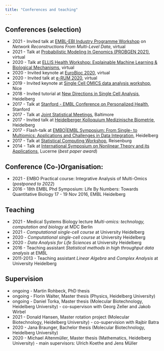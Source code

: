 ```yaml
---
title: "Conferences and teaching"
---
```


## Conferences (selection)

* 2021 - Invited talk at [EMBL-EBI Industry Programme Workshop](https://www.ebi.ac.uk/industry) on *Network Reconstructions From Multi-Level Data*, virtual
* 2021 - Talk at [Probabilistic Modeling In Genomics (PROBGEN 2021)](https://meetings.cshl.edu/meetings.aspx?meet=PROBGEN&year=21), virtual
* 2020 - Talk at [ELLIS Health Workshop: Explainable Machine Learning & Biological Mechanisms](https://ellis.eu/events/ellis-health-workshop-explainable-machine-learning-biological-mechanisms), virtual
* 2020 - Invited keynote at [EuroBioc 2020](https://eurobioc2020.bioconductor.org), virtual
* 2020 - Invited talk at [e-RUM 2020](https://2020.erum.io), virtual
* 2019 - Invited keynote at [Single Cell OMICS data analysis workshop](https://canceropole-paca.com/agenda/single-cell-omics-data-analysis-workshop-2nd-edition/), Nice
* 2018 - Invited tutorial at [New Directions in Single Cell Analysis](http://www.sound-biomed.eu/2018/02/28/final-consortium-meeting/), Heidelberg
* 2017 - Talk at [Stanford - EMBL Conference on Personalized Health](https://events.stanford.edu/events/706/70645/), Stanford 
* 2017 - Talk at [Joint Statistical Meetings](https://ww2.amstat.org/meetings/jsm/2017/), Baltimore
* 2017 - Invited talk at [Heidelberger Kolloquium Medizinische Biometrie](https://www.klinikum.uni-heidelberg.de/medizinische-informatik/willkommen/veranstaltungen-und-termine/kolloquium/kolloquium/kolloquium), Heidelberg
* 2017 - Flash-talk at [EMBO|EMBL Symposium: From Single- to Multiomics: Applications and Challenges in Data Integration](https://www.embo-embl-symposia.org/symposia/2017/EES17-10/), Heidelberg
* 2017 - Talk at [Statistical Computing Workshop](https://sysbio.uni-ulm.de/ocs/index.php/statcomp/statcomp17), Reisenburg 
* 2014 - Talk at [International Symposium on Nonlinear Theory and its Applications](https://chaos.keiei.shikoku-u.ac.jp/NOLTA14/), Lucerne (*best paper award*)




## Conference (Co-)Organisation:

* 2021 - EMBO Practical course: Integrative Analysis of Multi-Omics (*postponed to 2022*)
* 2016 - 18th EMBL Phd Symposium: Life By Numbers: Towards Quantitative Biology
17 - 19 Nov 2016, EMBL Heidelberg

## Teaching
* 2021 - Medical Systems Biology lecture *Multi-omics: technology, computation and biology*
 at MDC Berlin
* 2021 - *Computational single-cell course* at University Heidelberg
* 2020 - *Computational single-cell course* at University Heidelberg
* 2020 - *Data Analysis for Life Sciences* at University Heidelberg
* 2016 - Teaching assistant *Statistical methods in high throughput data analysis* at EMBL
* 2011-2013  - Teaching assistant  *Linear Algebra* and *Complex Analysis* at University Heidelberg


## Supervision
* ongoing - Martin Rohbeck, PhD thesis
* ongoing - Florin Walter, Master thesis (Physics, Heidelberg University)
* ongoing - Daniel Torka, Master thesis (Molecular Biotechnology, Heidelberg University) - co-supervison with Georg Zeller and Jakob Wirbel
* 2021 - Donald Hansen, Master rotation project (Molecular Biotechnology, Heidelberg University) - co-supervision with Rajbir Batra
* 2020 - Jana Braunger, Bachelor thesis (Molecular Biotechnology, Heidelberg University)
* 2020 - Michael Altenmüller, Master thesis (Mathematics, Heidelberg University) - main supervisors: Ulrich Koethe and Jens Müller